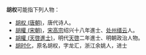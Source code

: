 '''胡权'''可能指下列人物：
* [[胡权_(唐朝)|胡权 (唐朝)]]，唐代诗人。
* [[胡權_(宋朝)|胡權 (宋朝)]]，[[宋高宗|宋高宗]]绍兴十八年進士、[[处州|处州]][[缙云|缙云]]人。
* [[胡權_(天啓進士)|胡權 (天啓進士)]]，明代[[天啓|天啓]]二年進士、明朝政治人物。
* [[胡时化|胡时化]]，原名胡权，字龙汇，浙江余姚人，进士

{{Disambig|Cat=二字胡姓人名消歧义|quan}}